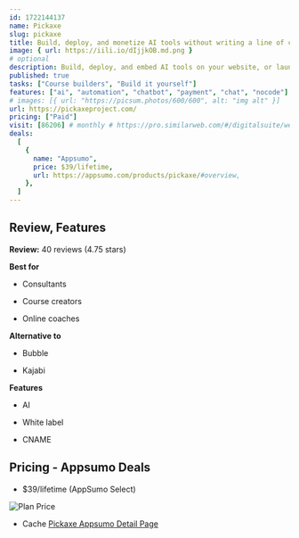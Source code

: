 ```yaml
---
id: 1722144137
name: Pickaxe
slug: pickaxe
title: Build, deploy, and monetize AI tools without writing a line of code
image: { url: https://iili.io/dIjjkOB.md.png }
# optional
description: Build, deploy, and embed AI tools on your website, or launch them as web apps. Monetize your AI tools with flexible subscription options and the Stripe integration
published: true
tasks: ["Course builders", "Build it yourself"]
features: ["ai", "automation", "chatbot", "payment", "chat", "nocode"]
# images: [{ url: "https://picsum.photos/600/600", alt: "img alt" }]
url: https://pickaxeproject.com/
pricing: ["Paid"]
visit: [86206] # monthly # https://pro.similarweb.com/#/digitalsuite/websiteanalysis/home
deals:
  [
    {
      name: "Appsumo",
      price: $39/lifetime,
      url: https://appsumo.com/products/pickaxe/#overview,
    },
  ]
---
```


## Review, Features

**Review:** 40 reviews (4.75 stars)

**Best for**

- Consultants

- Course creators

- Online coaches

**Alternative to**

- Bubble

- Kajabi

**Features**

- AI

- White label

- CNAME

## Pricing - Appsumo Deals

- $39/lifetime (AppSumo Select)

<Img src="https://iili.io/dIwlnov.png" alt="Plan Price" />

- Cache [Pickaxe Appsumo Detail Page](https://iili.io/dIwl5Rn.png)
